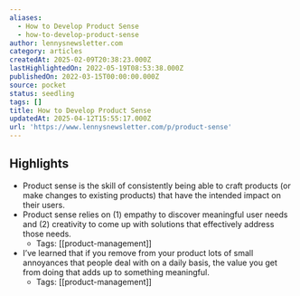 ```yaml
---
aliases:
  - How to Develop Product Sense
  - how-to-develop-product-sense
author: lennysnewsletter.com
category: articles
createdAt: 2025-02-09T20:38:23.000Z
lastHighlightedOn: 2022-05-19T08:53:38.000Z
publishedOn: 2022-03-15T00:00:00.000Z
source: pocket
status: seedling
tags: []
title: How to Develop Product Sense
updatedAt: 2025-04-12T15:55:17.000Z
url: 'https://www.lennysnewsletter.com/p/product-sense'
---
```

## Highlights

- Product sense is the skill of consistently being able to craft products (or make changes to existing products) that have the intended impact on their users.
- Product sense relies on (1) empathy to discover meaningful user needs and (2) creativity to come up with solutions that effectively address those needs.
    - Tags: [[product-management]]
- I’ve learned that if you remove from your product lots of small annoyances that people deal with on a daily basis, the value you get from doing that adds up to something meaningful.
    - Tags: [[product-management]]
